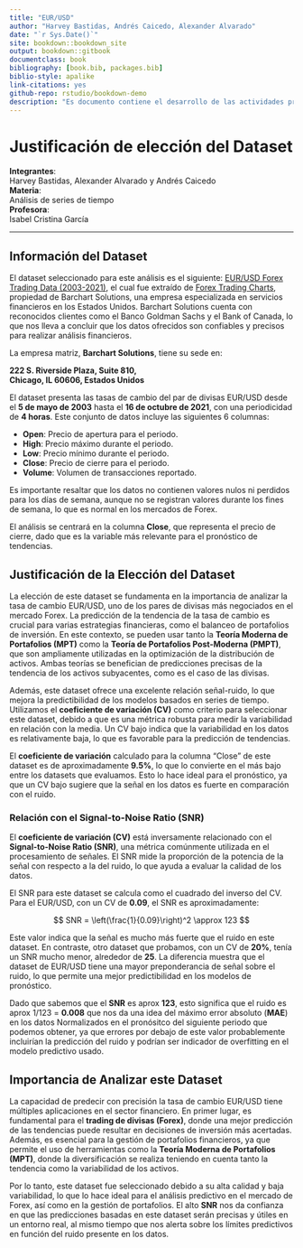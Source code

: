 ```yaml
---
title: "EUR/USD"
author: "Harvey Bastidas, Andrés Caicedo, Alexander Alvarado"
date: "`r Sys.Date()`"
site: bookdown::bookdown_site
output: bookdown::gitbook
documentclass: book
bibliography: [book.bib, packages.bib]
biblio-style: apalike
link-citations: yes
github-repo: rstudio/bookdown-demo
description: "Es documento contiene el desarrollo de las actividades propuestas en la materia de análisis de series de tiempo para la maestria de ciencia de datos."
---
```


# Justificación de elección del Dataset

**Integrantes**:\
Harvey Bastidas, Alexander Alvarado y Andrés Caicedo\
**Materia**:\
Análisis de series de tiempo\
**Profesora**:\
Isabel Cristina García

------------------------------------------------------------------------

## Información del Dataset

El dataset seleccionado para este análisis es el siguiente: [EUR/USD Forex Trading Data (2003-2021)](https://www.kaggle.com/datasets/chandrimad31/eurusd-forex-trading-data-20032021), el cual fue extraído de [Forex Trading Charts](https://forex.tradingcharts.com/), propiedad de Barchart Solutions, una empresa especializada en servicios financieros en los Estados Unidos. Barchart Solutions cuenta con reconocidos clientes como el Banco Goldman Sachs y el Bank of Canada, lo que nos lleva a concluir que los datos ofrecidos son confiables y precisos para realizar análisis financieros.

La empresa matriz, **Barchart Solutions**, tiene su sede en:

**222 S. Riverside Plaza, Suite 810,\
Chicago, IL 60606, Estados Unidos**

El dataset presenta las tasas de cambio del par de divisas EUR/USD desde el **5 de mayo de 2003** hasta el **16 de octubre de 2021**, con una periodicidad de **4 horas**. Este conjunto de datos incluye las siguientes 6 columnas:

-   **Open**: Precio de apertura para el periodo.
-   **High**: Precio máximo durante el periodo.
-   **Low**: Precio mínimo durante el periodo.
-   **Close**: Precio de cierre para el periodo.
-   **Volume**: Volumen de transacciones reportado.

Es importante resaltar que los datos no contienen valores nulos ni perdidos para los días de semana, aunque no se registran valores durante los fines de semana, lo que es normal en los mercados de Forex.

El análisis se centrará en la columna **Close**, que representa el precio de cierre, dado que es la variable más relevante para el pronóstico de tendencias.

## Justificación de la Elección del Dataset

La elección de este dataset se fundamenta en la importancia de analizar la tasa de cambio EUR/USD, uno de los pares de divisas más negociados en el mercado Forex. La predicción de la tendencia de la tasa de cambio es crucial para varias estrategias financieras, como el balanceo de portafolios de inversión. En este contexto, se pueden usar tanto la **Teoría Moderna de Portafolios (MPT)** como la **Teoría de Portafolios Post-Moderna (PMPT)**, que son ampliamente utilizadas en la optimización de la distribución de activos. Ambas teorías se benefician de predicciones precisas de la tendencia de los activos subyacentes, como es el caso de las divisas.

Además, este dataset ofrece una excelente relación señal-ruido, lo que mejora la predictibilidad de los modelos basados en series de tiempo. Utilizamos el **coeficiente de variación (CV)** como criterio para seleccionar este dataset, debido a que es una métrica robusta para medir la variabilidad en relación con la media. Un CV bajo indica que la variabilidad en los datos es relativamente baja, lo que es favorable para la predicción de tendencias.

El **coeficiente de variación** calculado para la columna "Close" de este dataset es de aproximadamente **9.5%**, lo que lo convierte en el más bajo entre los datasets que evaluamos. Esto lo hace ideal para el pronóstico, ya que un CV bajo sugiere que la señal en los datos es fuerte en comparación con el ruido.

### Relación con el Signal-to-Noise Ratio (SNR)

El **coeficiente de variación (CV)** está inversamente relacionado con el **Signal-to-Noise Ratio (SNR)**, una métrica comúnmente utilizada en el procesamiento de señales. El SNR mide la proporción de la potencia de la señal con respecto a la del ruido, lo que ayuda a evaluar la calidad de los datos.

El SNR para este dataset se calcula como el cuadrado del inverso del CV. Para el EUR/USD, con un CV de **0.09**, el SNR es aproximadamente:

$$
SNR = \left(\frac{1}{0.09}\right)^2 \approx 123
$$

Este valor indica que la señal es mucho más fuerte que el ruido en este dataset. En contraste, otro dataset que probamos, con un CV de **20%**, tenía un SNR mucho menor, alrededor de **25**. La diferencia muestra que el dataset de EUR/USD tiene una mayor preponderancia de señal sobre el ruido, lo que permite una mejor predictibilidad en los modelos de pronóstico.

Dado que sabemos que el **SNR** es aprox **123**, esto significa que el ruido es aprox 1/123 = **0.008** que nos da una idea del máximo error absoluto (**MAE**) en los datos Normalizados en el pronósitco del siguiente periodo que podemos obtener, ya que errores por debajo de este valor probablemente incluirían la predicción del ruido y podrían ser indicador de overfitting en el modelo predictivo usado.

## Importancia de Analizar este Dataset

La capacidad de predecir con precisión la tasa de cambio EUR/USD tiene múltiples aplicaciones en el sector financiero. En primer lugar, es fundamental para el **trading de divisas (Forex)**, donde una mejor predicción de las tendencias puede resultar en decisiones de inversión más acertadas. Además, es esencial para la gestión de portafolios financieros, ya que permite el uso de herramientas como la **Teoría Moderna de Portafolios (MPT)**, donde la diversificación se realiza teniendo en cuenta tanto la tendencia como la variabilidad de los activos.

Por lo tanto, este dataset fue seleccionado debido a su alta calidad y baja variabilidad, lo que lo hace ideal para el análisis predictivo en el mercado de Forex, así como en la gestión de portafolios. El alto **SNR** nos da confianza en que las predicciones basadas en este dataset serán precisas y útiles en un entorno real, al mismo tiempo que nos alerta sobre los límites predictivos en función del ruido presente en los datos.

